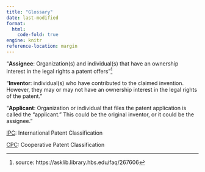 ```yaml
---
title: "Glossary"
date: last-modified
format: 
  html:
    code-fold: true
engine: knitr
reference-location: margin
---
```



"**Assignee**: Organization(s) and individual(s) that have an ownership interest in the legal rights a patent offers"[^1]

[^1]: source: https://asklib.library.hbs.edu/faq/267606

"**Inventor**: individual(s) who have contributed to the claimed invention. However, they may or may not have an ownership interest in the legal rights of the patent."

"**Applicant**: Organization or individual that files the patent application is called the “applicant.” This could be the original inventor, or it could be the assignee."


[IPC](https://www.wipo.int/classifications/ipc/en/): International Patent Classification 

[CPC](https://www.uspto.gov/web/patents/classification/cpc/html/cpc.html): Cooperative Patent Classification

